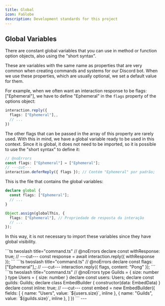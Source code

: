 ```yaml
---
title: Global
icon: FaGlobe
description: Development standards for this project
---
```


## Global Variables

There are constant global variables that you can use in method or function option objects, also using the "short syntax".

These are variables with the same name as properties that are very common when creating commands and systems for our Discord bot. When we use these properties, which are usually optional, we set a default value for them.

For example, when we often want an interaction response to be flags: ["Ephemeral"], we have to define "Ephemeral" in the `flags` property of the options object:

```ts
interaction.reply({
  flags: ["Ephemeral"],,
  // ...
})
``` 
The other flags that can be passed in the array of this property are rarely used. With this in mind, we have a global variable ready to be used in this context. Since it is global, it does not need to be imported, so it is possible to use the "short syntax" to define it:

```ts twoslash title="command.ts"
// @noErrors
const flags: ["Ephemeral"] = ["Ephemeral"];
// ---cut---
interaction.deferReply({ flags }); // Contém "Ephemeral" por padrão;
```

This is the file that contains the global variables:

```ts title="src/settings/global.ts"
declare global {
  const flags: ["Ephemeral"];
  // ...
}

Object.assign(globalThis, {
  flags: ["Ephemeral"], // Propriedade de resposta da interação
  // ...
});

```

In this way, it is not necessary to import these variables since they have global visibility.

<Accordions>
  <Accordion title="See other examples of using global variables and short syntax">
    <Tabs items={["withResponse", "flags", "inline"]}>
      <Tab value="withResponse">
        ```ts twoslash title="command.ts"
        // @noErrors
        declare const withResponse: true;
        // ---cut---
        const response = await interaction.reply({ withResponse });
        ```
      </Tab>
      <Tab value="flags">
        ```ts twoslash title="command.ts"
        // @noErrors
        declare const flags: ["Ephemeral"],;
        // ---cut---
        interaction.reply({ flags, content: "Pong" });
        ```
      </Tab>
      <Tab value="inline">
        ```ts twoslash title="command.ts"
        // @noErrors
        type Guilds = { size: number }
        type Users = { size: number }
        declare const users: Users;
        declare const guilds: Guilds;
        declare class EmbedBuilder { constructor(data: EmbedData) }
        declare const inline: true;
        // ---cut---
        const embed = new EmbedBuilder({
          fields: [
            { name: "Users", value: `${users.size}`, inline },
            { name: "Guilds", value: `${guilds.size}`, inline },
          ]
        })
        ```
      </Tab>
    </Tabs>
  </Accordion>
</Accordions>
---
